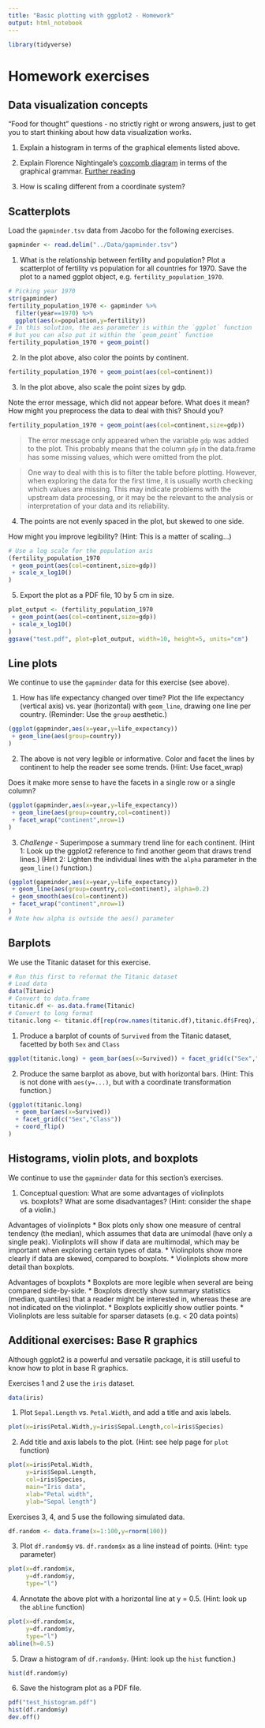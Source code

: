 ```yaml
---
title: "Basic plotting with ggplot2 - Homework"
output: html_notebook
---
```


```r
library(tidyverse)
```

# Homework exercises

## Data visualization concepts

"Food for thought" questions - no strictly right or wrong answers, just to get 
you to start thinking about how data visualization works.

1. Explain a histogram in terms of the graphical elements listed above.

2. Explain Florence Nightingale's 
 [coxcomb diagram](http://www.florence-nightingale-avenging-angel.co.uk/Coxcomb.tif) 
 in terms of the graphical grammar. 
 [Further reading](http://www.florence-nightingale-avenging-angel.co.uk/?p=462)

3. How is scaling different from a coordinate system?

## Scatterplots 

Load the `gapminder.tsv` data from Jacobo for the following exercises.

```r
gapminder <- read.delim("../Data/gapminder.tsv")
```

1. What is the relationship between fertility and population? 
Plot a scatterplot of fertility vs population for all countries for 1970. 
Save the plot to a named ggplot object, e.g. `fertility_population_1970`. 

```r
# Picking year 1970
str(gapminder)
fertility_population_1970 <- gapminder %>% 
  filter(year==1970) %>% 
  ggplot(aes(x=population,y=fertility))
# In this solution, the aes parameter is within the `ggplot` function
# but you can also put it within the `geom_point` function
fertility_population_1970 + geom_point()
```

2. In the plot above, also color the points by continent.

```r
fertility_population_1970 + geom_point(aes(col=continent))
```

3. In the plot above, also scale the point sizes by gdp. 

Note the error message, which did not appear before. 
What does it mean? 
How might you preprocess the data to deal with this? Should you?

```r
fertility_population_1970 + geom_point(aes(col=continent,size=gdp))
```

> The error message only appeared when the variable `gdp` was added to the plot. 
> This probably means that the column `gdp` in the data.frame has some missing 
> values, which were omitted from the plot. 

> One way to deal with this is to filter the table before plotting. However, 
> when exploring the data for the first time, it is usually worth checking which 
> values are missing. This may indicate problems with the upstream data 
> processing, or it may be the relevant to the analysis or interpretation of 
> your data and its reliability.

4. The points are not evenly spaced in the plot, but skewed to one side. 

How might you improve legibility? (Hint: This is a matter of scaling...)

```r
# Use a log scale for the population axis
(fertility_population_1970 
 + geom_point(aes(col=continent,size=gdp)) 
 + scale_x_log10()
)
```


5. Export the plot as a PDF file, 10 by 5 cm in size.

```r
plot_output <- (fertility_population_1970 
 + geom_point(aes(col=continent,size=gdp)) 
 + scale_x_log10()
)
ggsave("test.pdf", plot=plot_output, width=10, height=5, units="cm")
```

## Line plots

We continue to use the `gapminder` data for this exercise (see above).

1. How has life expectancy changed over time? Plot the life expectancy (vertical
axis) vs. year (horizontal) with `geom_line`, drawing one line per country.
(Reminder: Use the `group` aesthetic.)

```r
(ggplot(gapminder,aes(x=year,y=life_expectancy)) 
 + geom_line(aes(group=country))
)
```

2. The above is not very legible or informative. Color and facet the lines by 
continent to help the reader see some trends. (Hint: Use facet_wrap)

Does it make more sense to have the facets in a single row or a single column?

```r
(ggplot(gapminder,aes(x=year,y=life_expectancy)) 
 + geom_line(aes(group=country,col=continent))
 + facet_wrap("continent",nrow=1)
)
```

3. *Challenge* - Superimpose a summary trend line for each continent. 
(Hint 1: Look up the ggplot2 reference to find another geom that draws trend 
lines.)
(Hint 2: Lighten the individual lines with the `alpha` parameter in the 
`geom_line()` function.)

```r
(ggplot(gapminder,aes(x=year,y=life_expectancy))
 + geom_line(aes(group=country,col=continent), alpha=0.2)
 + geom_smooth(aes(col=continent))
 + facet_wrap("continent",nrow=1)
)
# Note how alpha is outside the aes() parameter
```

## Barplots

We use the Titanic dataset for this exercise.

```r
# Run this first to reformat the Titanic dataset 
# Load data
data(Titanic)
# Convert to data.frame
titanic.df <- as.data.frame(Titanic)
# Convert to long format
titanic.long <- titanic.df[rep(row.names(titanic.df),titanic.df$Freq),1:4]
```

1. Produce a barplot of counts of `Survived` from the Titanic dataset, facetted 
by both `Sex` and `Class`

```r
ggplot(titanic.long) + geom_bar(aes(x=Survived)) + facet_grid(c("Sex","Class"))
```

2. Produce the same barplot as above, but with horizontal bars. (Hint: This is
not done with `aes(y=...)`, but with a coordinate transformation function.)

```r
(ggplot(titanic.long) 
  + geom_bar(aes(x=Survived)) 
  + facet_grid(c("Sex","Class"))
  + coord_flip()
)
```

## Histograms, violin plots, and boxplots

We continue to use the `gapminder` data for this section's exercises.

1. Conceptual question: What are some advantages of violinplots vs. boxplots? 
What are some disadvantages? 
(Hint: consider the shape of a violin.)

Advantages of violinplots
 * Box plots only show one measure of central tendency (the median), which assumes that data are unimodal (have only a single peak). Violinplots will show if data are multimodal, which may be important when exploring certain types of data.
 * Violinplots show more clearly if data are skewed, compared to boxplots.
 * Violinplots show more detail than boxplots.

Advantages of boxplots
 * Boxplots are more legible when several are being compared side-by-side.
 * Boxplots directly show summary statistics (median, quantiles) that a reader might be interested in, whereas these are not indicated on the violinplot.
 * Boxplots explicitly show outlier points.
 * Violinplots are less suitable for sparser datasets (e.g. < 20 data points)

## Additional exercises: Base R graphics

Although ggplot2 is a powerful and versatile package, it is still useful to 
know how to plot in base R graphics.

Exercises 1 and 2 use the `iris` dataset.

```r
data(iris)
```

1. Plot `Sepal.Length` vs. `Petal.Width`, and add a title and axis labels.

```r
plot(x=iris$Petal.Width,y=iris$Sepal.Length,col=iris$Species)
```

2. Add title and axis labels to the plot. (Hint: see help page for `plot` 
function)

```r
plot(x=iris$Petal.Width,
     y=iris$Sepal.Length,
     col=iris$Species,
     main="Iris data",
     xlab="Petal width",
     ylab="Sepal length")
```

Exercises 3, 4, and 5 use the following simulated data.

```r
df.random <- data.frame(x=1:100,y=rnorm(100))
```

3. Plot `df.random$y` vs. `df.random$x` as a line instead of points. 
(Hint: `type` parameter)

```r
plot(x=df.random$x,
     y=df.random$y,
     type="l")
```

4. Annotate the above plot with a horizontal line at y = 0.5. 
(Hint: look up the `abline` function)

```r
plot(x=df.random$x,
     y=df.random$y,
     type="l")
abline(h=0.5)
```

5. Draw a histogram of `df.random$y`. (Hint: look up the `hist` function.) 

```r
hist(df.random$y)
```

6. Save the histogram plot as a PDF file.

```r
pdf("test_histogram.pdf")
hist(df.random$y)
dev.off()
```

